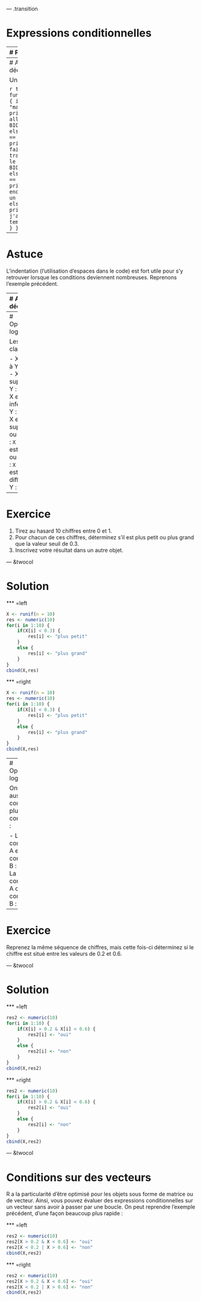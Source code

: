 
--- .transition

# Expressions conditionnelles

---
# Principe

Très souvent en programmation on a à prendre des décisions du type **si la condition X est remplie, alors faire Y, sinon faire Z**. Nous avons déjà vu certains exemples depuis le début du cours.

La structure de base d'une expression conditionnelle est la suivante:

```r
if(condition) {
    instruction(1)
    }
else {
    instruction(2)
}
```

---
# Arbre décisionnel

Un exemple,

```r
test = function(jour) {
    if(jour == "mardi") {
        print("Je dois aller au cours BIO109")
    }
    else {
        if(jour == "lundi") {
        print("Ai-je fais mon travail pour le cours BIO109 ?")
        }
        else {
            if(jour == "samedi") {
                print("Je peux encore dormir un peu")
            }
            else {
                print("Bof, j'ai encore du temps !")
            }
        }
    }  
}
```

---
# Astuce

L'indentation (l'utilisation d'espaces dans le code) est fort utile pour s'y retrouver lorsque les conditions deviennent nombreuses. Reprenons l'exemple précédent.

---
# Arbre décisionnel

```r
test = function(jour) {
if(jour == "mardi") {
print("Je dois aller au cours BIO109")
}
else {
if(jour == "lundi") {
print("Ai-je fais mon travail pour le cours BIO109 ?")
}
else {
if(jour == "samedi") {
print("Je peux encore dormir un peu")
}
else {
print("Bof, j'ai encore du temps !")
}
}
}  
}
```

---
# Opérateurs logiques

Les classiques :

- X est égal à Y : `X == Y`
- X est supérieur à Y : `X > Y`
- X est inférieur à Y : `X < Y`
- X est supérieur ou égal à Y : `X >= Y`
- X est inférieur ou égal à Y : `X <= Y`
- X est différent de Y : `X != Y`

---
# Exercice

1. Tirez au hasard 10 chiffres entre 0 et 1.
2. Pour chacun de ces chiffres, déterminez s'il est plus petit ou plus grand que la valeur seuil de 0.3.
3. Inscrivez votre résultat dans un autre objet.

--- &twocol

# Solution

*** =left

```r
X <- runif(n = 10)
res <- numeric(10)
for(i in 1:10) {
    if(X[i] < 0.3) {
        res[i] <- "plus petit"
    }
    else {
        res[i] <- "plus grand"
    }
}
cbind(X,res)
```

*** =right

```r
X <- runif(n = 10)
res <- numeric(10)
for(i in 1:10) {
    if(X[i] < 0.3) {
        res[i] <- "plus petit"
    }
    else {
        res[i] <- "plus grand"
    }
}
cbind(X,res)
```

---
# Opérateurs logiques

On peut aussi combiner plusieurs conditions :

- La condition A et la condition B : `A & B`
- La condition A ou la condition B : `A | B`

---
# Exercice

Reprenez la même séquence de chiffres, mais cette fois-ci déterminez si le chiffre est situé entre les valeurs de 0.2 et 0.6.

--- &twocol

# Solution

*** =left

```r
res2 <- numeric(10)
for(i in 1:10) {
    if(X[i] > 0.2 & X[i] < 0.6) {
        res2[i] <- "oui"
    }
    else {
        res2[i] <- "non"
    }
}
cbind(X,res2)
```

*** =right

```r
res2 <- numeric(10)
for(i in 1:10) {
    if(X[i] > 0.2 & X[i] < 0.6) {
        res2[i] <- "oui"
    }
    else {
        res2[i] <- "non"
    }
}
cbind(X,res2)
```

--- &twocol

# Conditions sur des vecteurs

R a la particularité d'être optimisé pour les objets sous forme de matrice ou de vecteur. Ainsi, vous pouvez évaluer des expressions conditionnelles sur un vecteur sans avoir à passer par une boucle. On peut reprendre l'exemple précédent, d'une façon beaucoup plus rapide :

*** =left

```r
res2 <- numeric(10)
res2[X > 0.2 & X < 0.6] <- "oui"
res2[X < 0.2 | X > 0.6] <- "non"
cbind(X,res2)
```

*** =right

```r
res2 <- numeric(10)
res2[X > 0.2 & X < 0.6] <- "oui"
res2[X < 0.2 | X > 0.6] <- "non"
cbind(X,res2)
```
